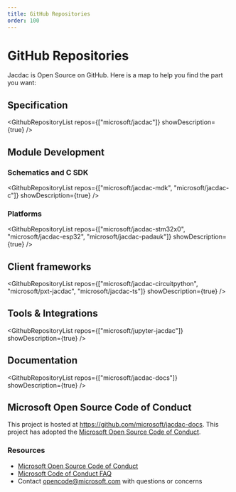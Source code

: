 ```yaml
---
title: GitHub Repositories
order: 100
---
```


# GitHub Repositories

Jacdac is Open Source on GitHub. Here is a map to help you find the part you want:

## Specification

<GithubRepositoryList repos={["microsoft/jacdac"]} showDescription={true} />

## Module Development

### Schematics and C SDK

<GithubRepositoryList repos={["microsoft/jacdac-mdk", "microsoft/jacdac-c"]} showDescription={true} />

### Platforms

<GithubRepositoryList repos={["microsoft/jacdac-stm32x0", "microsoft/jacdac-esp32", "microsoft/jacdac-padauk"]} showDescription={true} />

## Client frameworks

<GithubRepositoryList repos={["microsoft/jacdac-circuitpython", "microsoft/pxt-jacdac", "microsoft/jacdac-ts"]} showDescription={true} />

## Tools & Integrations

<GithubRepositoryList repos={["microsoft/jupyter-jacdac"]} showDescription={true} />

## Documentation

<GithubRepositoryList repos={["microsoft/jacdac-docs"]} showDescription={true} />

## Microsoft Open Source Code of Conduct

This project is hosted at https://github.com/microsoft/jacdac-docs. This project has adopted the [Microsoft Open Source Code of Conduct](https://opensource.microsoft.com/codeofconduct/).

### Resources

- [Microsoft Open Source Code of Conduct](https://opensource.microsoft.com/codeofconduct/)
- [Microsoft Code of Conduct FAQ](https://opensource.microsoft.com/codeofconduct/faq/)
- Contact [opencode@microsoft.com](mailto:opencode@microsoft.com) with questions or concerns
